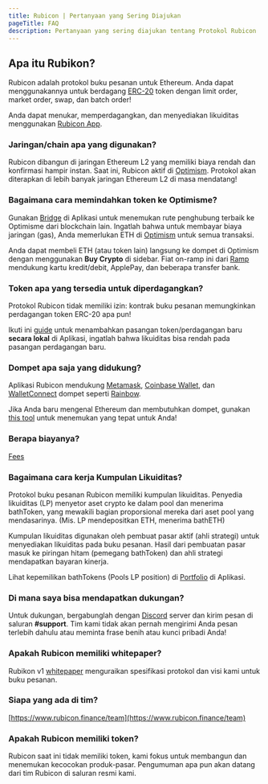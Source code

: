 ```yaml
---
title: Rubicon | Pertanyaan yang Sering Diajukan
pageTitle: FAQ
description: Pertanyaan yang sering diajukan tentang Protokol Rubicon
---
```


## Apa itu Rubikon?

Rubicon adalah protokol buku pesanan untuk Ethereum. Anda dapat menggunakannya untuk berdagang [ERC-20](https://ethereum.org/en/developers/docs/standards/tokens/erc-20/) token dengan limit order, market order, swap, dan batch order!

Anda dapat menukar, memperdagangkan, dan menyediakan likuiditas menggunakan [Rubicon App](https://app.rubicon.finance/).

### Jaringan/chain apa yang digunakan?

Rubicon dibangun di jaringan Ethereum L2 yang memiliki biaya rendah dan konfirmasi hampir instan. Saat ini, Rubicon aktif di [Optimism](https://www.optimism.io/). Protokol akan diterapkan di lebih banyak jaringan Ethereum L2 di masa mendatang!

### Bagaimana cara memindahkan token ke Optimisme?

Gunakan [Bridge](https://app.rubicon.finance/bridge) di Aplikasi untuk menemukan rute penghubung terbaik ke Optimisme dari blockchain lain. Ingatlah bahwa untuk membayar biaya jaringan (gas), Anda memerlukan ETH di [Optimism](https://www.optimism.io/) untuk semua transaksi.

Anda dapat membeli ETH (atau token lain) langsung ke dompet di Optimism dengan menggunakan **Buy Crypto** di sidebar. Fiat on-ramp ini dari [Ramp](https://ramp.network/) mendukung kartu kredit/debit, ApplePay, dan beberapa transfer bank.

### Token apa yang tersedia untuk diperdagangkan?

Protokol Rubicon tidak memiliki izin: kontrak buku pesanan memungkinkan perdagangan token ERC-20 apa pun!

Ikuti ini [guide](/docs/guides/trade/adding-a-trading-pair) untuk menambahkan pasangan token/perdagangan baru **secara lokal** di Aplikasi, ingatlah bahwa likuiditas bisa rendah pada pasangan perdagangan baru.

### Dompet apa saja yang didukung?

Aplikasi Rubicon mendukung [Metamask](https://metamask.io/), [Coinbase Wallet](https://www.coinbase.com/wallet), dan [WalletConnect](https://walletconnect.com/) dompet seperti [Rainbow](https://rainbow.me/).

Jika Anda baru mengenal Ethereum dan membutuhkan dompet, gunakan [this tool](https://ethereum.org/en/wallets/find-wallet/) untuk menemukan yang tepat untuk Anda!

### Berapa biayanya?

[Fees](/guides/trade/fees)

### Bagaimana cara kerja Kumpulan Likuiditas?

Protokol buku pesanan Rubicon memiliki kumpulan likuiditas. Penyedia likuiditas (LP) menyetor aset crypto ke dalam pool dan menerima bathToken, yang mewakili bagian proporsional mereka dari aset pool yang mendasarinya.
(Mis. LP mendepositkan ETH, menerima bathETH)

Kumpulan likuiditas digunakan oleh pembuat pasar aktif (ahli strategi) untuk menyediakan likuiditas pada buku pesanan. Hasil dari pembuatan pasar masuk ke piringan hitam (pemegang bathToken) dan ahli strategi mendapatkan bayaran kinerja.

Lihat kepemilikan bathTokens (Pools LP position) di [Portfolio](https://app.rubicon.finance/portfolio) di Aplikasi.

### Di mana saya bisa mendapatkan dukungan?

Untuk dukungan, bergabunglah dengan [Discord](https://discord.com/invite/E7pS24J) server dan kirim pesan di saluran **#support**. Tim kami tidak akan pernah mengirimi Anda pesan terlebih dahulu atau meminta frase benih atau kunci pribadi Anda!

### Apakah Rubicon memiliki whitepaper?

Rubikon v1 [whitepaper](https://github.com/RubiconDeFi/rubicon-protocol-v1/blob/master/Rubicon%20v1%20Whitepaper.pdf) menguraikan spesifikasi protokol dan visi kami untuk buku pesanan.

### Siapa yang ada di tim?

[https://www.rubicon.finance/team](https://www.rubicon.finance/team)

### Apakah Rubicon memiliki token?

Rubicon saat ini tidak memiliki token, kami fokus untuk membangun dan menemukan kecocokan produk-pasar. Pengumuman apa pun akan datang dari tim Rubicon di saluran resmi kami.